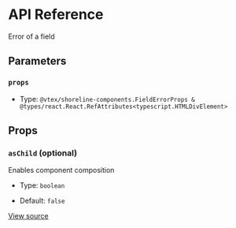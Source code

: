 # API Reference

Error of a field

## Parameters

### `props`

- Type: `@vtex/shoreline-components.FieldErrorProps & @types/react.React.RefAttributes<typescript.HTMLDivElement>`

## Props

### `asChild` (optional)

Enables component composition

- Type: `boolean`

- Default: `false`

[View source](https://github.com/vtex/shoreline/blob/7b41b411d/packages/components/src/field/field-error.tsx#L11)
